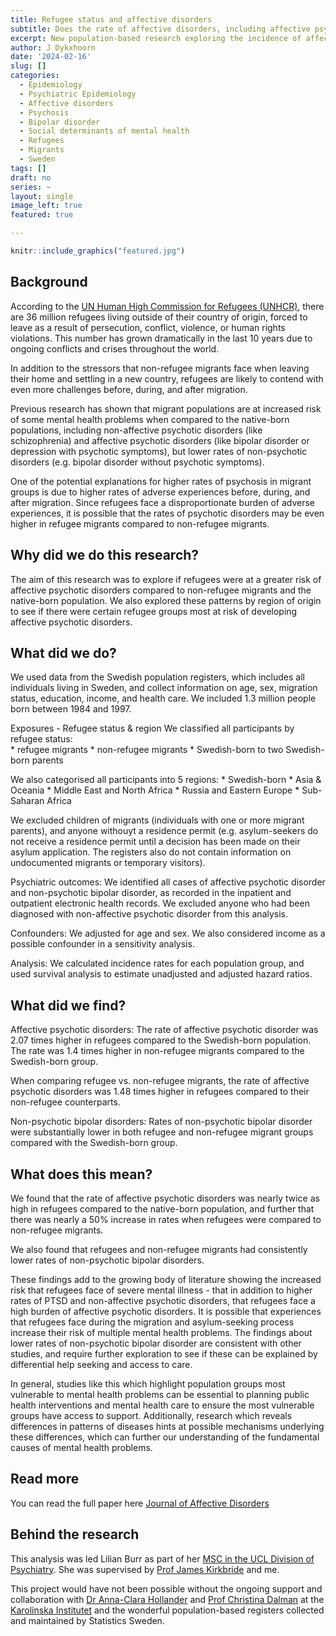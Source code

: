 ```yaml
---
title: Refugee status and affective disorders
subtitle: Does the rate of affective disorders, including affective psychotic disorders and non-psychotic bipolar disorder vary across refugee, migrant, and native-born groups?  
excerpt: New population-based research exploring the incidence of affective disorders, published in the Journal of Affective Disorders. 
author: J Dykxhoorn
date: '2024-02-16'
slug: []
categories:
  - Epidemiology
  - Psychiatric Epidemiology 
  - Affective disorders
  - Psychosis
  - Bipolar disorder
  - Social determinants of mental health
  - Refugees 
  - Migrants
  - Sweden
tags: []
draft: no
series: ~
layout: single
image_left: true
featured: true

---
```


```r
knitr::include_graphics("featured.jpg")
```

## Background
According to the [UN Human High Commission for Refugees (UNHCR)](https://www.unhcr.org/refugee-statistics/), there are 36 million refugees living outside of their country of origin, forced to leave as a result of persecution, conflict, violence, or human rights violations. This number has grown dramatically in the last 10 years due to ongoing conflicts and crises throughout the world. 

In addition to the stressors that non-refugee migrants face when leaving their home and settling in a new country, refugees are likely to contend with even more challenges before, during, and after migration. 

Previous research has shown that migrant populations are at increased risk of some mental health problems when compared to the native-born populations, including non-affective psychotic disorders (like schizophrenia) and affective psychotic disorders (like bipolar disorder or depression with psychotic symptoms), but lower rates of non-psychotic disorders (e.g. bipolar disorder without psychotic symptoms). 

One of the potential explanations for higher rates of psychosis in migrant groups is due to higher rates of adverse experiences before, during, and after migration. Since refugees face a disproportionate burden of adverse experiences, it is possible that the rates of psychotic disorders may be even higher in refugee migrants compared to non-refugee migrants. 

## Why did we do this research?
The aim of this research was to explore if refugees were at a greater risk of affective psychotic disorders compared to non-refugee migrants and the native-born population. We also explored these patterns by region of origin to see if there were certain refugee groups most at risk of developing affective psychotic disorders. 

## What did we do? 
We used data from the Swedish population registers, which includes all individuals living in Sweden, and collect information on age, sex, migration status, education, income, and health care. We included 1.3 million people born between 1984 and 1997. 

Exposures - Refugee status & region
We classified all participants by refugee status:  
* refugee migrants
* non-refugee migrants
* Swedish-born to two Swedish-born parents 

We also categorised all participants into 5 regions: 
* Swedish-born
* Asia & Oceania
* Middle East and North Africa
* Russia and Eastern Europe
* Sub-Saharan Africa 

We excluded children of migrants (individuals with one or more migrant parents), and anyone withouyt a residence permit (e.g. asylum-seekers do not receive a residence permit until a decision has been made on their asylum application. The registers also do not contain information on undocumented migrants or temporary visitors). 

Psychiatric outcomes: We identified all cases of affective psychotic disorder and non-psychotic bipolar disorder, as recorded in the inpatient and outpatient electronic health records. We excluded anyone who had been diagnosed with non-affective psychotic disorder from this analysis. 

Confounders: We adjusted for age and sex. We also considered income as a possible confounder in a sensitivity analysis. 

Analysis: We calculated incidence rates for each population group, and used survival analysis to estimate unadjusted and adjusted hazard ratios.


## What did we find?
Affective psychotic disorders: The rate of affective psychotic disorder was 2.07 times higher in refugees compared to the Swedish-born population. The rate was 1.4 times higher in non-refugee migrants compared to the Swedish-born group. 

When comparing refugee vs. non-refugee migrants, the rate of affective psychotic disorders was 1.48 times higher in refugees compared to their non-refugee counterparts. 
 
Non-psychotic bipolar disorders: Rates of non-psychotic bipolar disorder were substantially lower in both refugee and non-refugee migrant groups compared with the Swedish-born group. 

## What does this mean? 
We found that the rate of affective psychotic disorders was nearly twice as high in refugees compared to the native-born population, and further that there was nearly a 50% increase in rates when refugees were compared to non-refugee migrants. 

We also found that refugees and non-refugee migrants had consistently lower rates of non-psychotic bipolar disorders. 

These findings add to the growing body of literature showing the increased risk that refugees face of severe mental illness - that in addition to higher rates of PTSD and non-affective psychotic disorders, that refugees face a high burden of affective psychotic disorders. It is possible that experiences that refugees face during the migration and asylum-seeking process increase their risk of multiple mental health problems. The findings about lower rates of non-psychotic bipolar disorder are consistent with other studies, and require further exploration to see if these can be explained by differential help seeking and access to care. 

In general, studies like this which highlight population groups most vulnerable to mental health problems can be essential to planning public health interventions and mental health care to ensure the most vulnerable groups have access to support. Additionally, research which reveals differences in patterns of diseases hints at possible mechanisms underlying these differences, which can further our understanding of the fundamental causes of mental health problems. 


## Read more
You can read the full paper here [Journal of Affective Disorders](https://authors.elsevier.com/c/1ibzhbXYiu-h5)

## Behind the research
This analysis was led Lilian Burr as part of her [MSC in the UCL Division of Psychiatry](https://www.ucl.ac.uk/psychiatry/study/postgraduate-taught-degrees). She was supervised by [Prof James Kirkbride](https://profiles.ucl.ac.uk/43555) and me. 

This project would have not been possible without the ongoing support and collaboration with [Dr Anna-Clara Hollander](https://ki.se/en/people/anna-clara-hollander) and [Prof Christina Dalman](https://ki.se/en/people/christina-dalman) at the [Karolinska Institutet](https://ki.se/en) and the wonderful population-based registers collected and maintained by Statistics Sweden.

